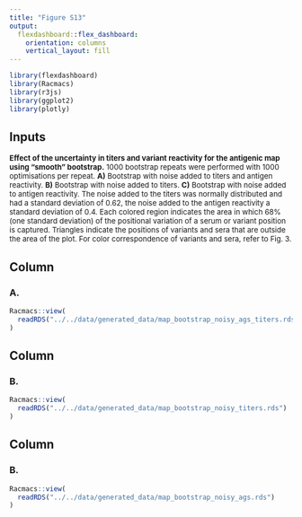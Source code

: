 ```yaml
---
title: "Figure S13"
output: 
  flexdashboard::flex_dashboard:
    orientation: columns
    vertical_layout: fill
---
```


```r
library(flexdashboard)
library(Racmacs)
library(r3js)
library(ggplot2)
library(plotly)
```

Inputs {.sidebar}
-------------------------------------
<font size="2">
**Effect of the uncertainty in titers and variant reactivity for the antigenic map using “smooth” bootstrap.** 1000 bootstrap repeats were performed with 1000 optimisations per repeat. **A)** Bootstrap with noise added to titers and antigen reactivity. **B)** Bootstrap with noise added to titers. **C)** Bootstrap with noise added to antigen reactivity. The noise added to the titers was normally distributed and had a standard deviation of 0.62, the noise added to the antigen reactivity a standard deviation of 0.4. Each colored region indicates the area in which 68% (one standard deviation) of the positional variation of a serum or variant position is captured. Triangles indicate the positions of variants and sera that are outside the area of the plot. For color correspondence of variants and sera, refer to Fig. 3.
</font>


Column
-------------------------------------

### A.
```r
Racmacs::view(
  readRDS("../../data/generated_data/map_bootstrap_noisy_ags_titers.rds")
)
```

Column
-------------------------------------

### B.
```r
Racmacs::view(
  readRDS("../../data/generated_data/map_bootstrap_noisy_titers.rds")
)
```

Column
-------------------------------------

### B.
```r
Racmacs::view(
  readRDS("../../data/generated_data/map_bootstrap_noisy_ags.rds")
)
```
